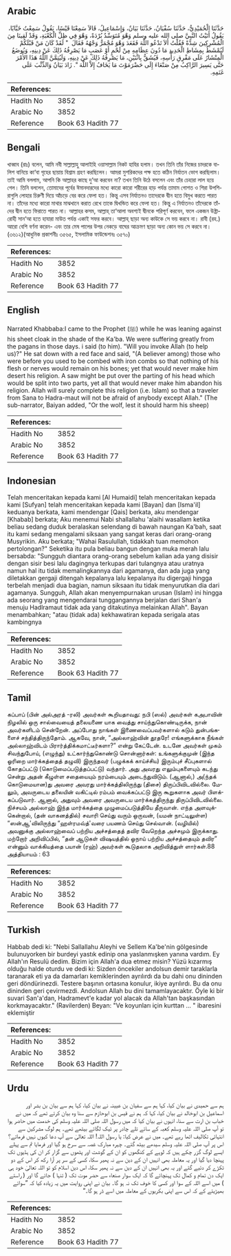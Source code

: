 ## Arabic


<div dir="rtl" lang="ar" style={{fontSize:'larger',backgroundColor:'#f8f9fa',padding:20}}>
حَدَّثَنَا الْحُمَيْدِيُّ، حَدَّثَنَا سُفْيَانُ، حَدَّثَنَا بَيَانٌ، وَإِسْمَاعِيلُ، قَالاَ سَمِعْنَا قَيْسًا، يَقُولُ سَمِعْتُ خَبَّابًا، يَقُولُ أَتَيْتُ النَّبِيَّ صلى الله عليه وسلم وَهْوَ مُتَوَسِّدٌ بُرْدَةً، وَهْوَ فِي ظِلِّ الْكَعْبَةِ، وَقَدْ لَقِينَا مِنَ الْمُشْرِكِينَ شِدَّةً فَقُلْتُ أَلاَ تَدْعُو اللَّهَ فَقَعَدَ وَهْوَ مُحْمَرٌّ وَجْهُهُ فَقَالَ ‏ "‏ لَقَدْ كَانَ مَنْ قَبْلَكُمْ لَيُمْشَطُ بِمِشَاطِ الْحَدِيدِ مَا دُونَ عِظَامِهِ مِنْ لَحْمٍ أَوْ عَصَبٍ مَا يَصْرِفُهُ ذَلِكَ عَنْ دِينِهِ، وَيُوضَعُ الْمِنْشَارُ عَلَى مَفْرِقِ رَأْسِهِ، فَيُشَقُّ بِاثْنَيْنِ، مَا يَصْرِفُهُ ذَلِكَ عَنْ دِينِهِ، وَلَيُتِمَّنَّ اللَّهُ هَذَا الأَمْرَ حَتَّى يَسِيرَ الرَّاكِبُ مِنْ صَنْعَاءَ إِلَى حَضْرَمَوْتَ مَا يَخَافُ إِلاَّ اللَّهَ ‏"‏‏.‏ زَادَ بَيَانٌ وَالذِّئْبَ عَلَى غَنَمِهِ‏.‏
</div>
<div style={{backgroundColor:'#f8f9fa',padding:20, marginBottom: 10}}><table> <thead> <tr> <th>References:</th> <th></th> </tr> </thead> <tbody><tr><td>Hadith No</td><td>3852</td></tr><tr><td>Arabic No</td><td>3852</td></tr><tr><td>Reference</td><td>Book 63 Hadith 77</td></tr></tbody></table></div>

## Bengali


<div dir="ltr" lang="bn" style={{fontSize:'larger',backgroundColor:'#f8f9fa',padding:20}}>
খাব্বাব (রাঃ) বলেন, আমি নবী সাল্লাল্লাহু আলাইহি ওয়াসাল্লাম নিকট হাযির হলাম। তখন তিনি তাঁর নিজের চাদরকে বালিশ বানিয়ে কা‘বা গৃহের ছায়ায় বিশ্রাম গ্রহণ করছিলেন। আমরা মুশরিকদের পক্ষ হতে কঠিন নির্যাতন ভোগ করছিলাম। তাই আমি বললাম, আপনি কি আল্লাহর কাছে দু‘আ করবেন না? তখন তিনি উঠে বসলেন এবং তাঁর চেহারা লাল হয়ে গেল। তিনি বললেন, তোমাদের পূর্বের ঈমানদারদের মধ্যে কারো কারো শরীরের হাড় পর্যন্ত তামাম গোশত ও শিরা উপশিরাগুলি লোহার চিরুণী দিয়ে আঁচড়ে বের করে ফেলা হত। কিন্তু এসব নির্যাতনও তাদেরকে দ্বীন হতে বিমুখ করতে পারত না। তাঁদের মধ্যে কারো মাথার মাঝখানে করাত রেখে তাকে দ্বিখন্ডিত করে ফেলা হত। কিন্তু এ নির্যাতনও তাঁদেরকে তাঁদের দ্বীন হতে ফিরাতে পারত না। আল্লাহর কসম, আল্লাহ্ তা‘আলা অবশ্যই দ্বীনকে পরিপূর্ণ করবেন, ফলে একজন উষ্ট্রারোহী সান‘আ হতে হাযারা মাউত পর্যন্ত একাই সফর করবে। আল্লাহ্ ছাড়া অন্য কাউকে সে ভয় করবে না। রাবী (রহ.) আরো বেশি বর্ণনা করেন- এবং তার মেষ পালের উপর নেকড়ে বাঘের আক্রমণ ছাড়া অন্য কোন ভয় সে করবে না। (৩৬১২)(আধুনিক প্রকাশনীঃ ৩৫৬৫, ইসলামিক ফাউন্ডেশনঃ ৩৫৭০)
</div>
<div style={{backgroundColor:'#f8f9fa',padding:20, marginBottom: 10}}><table> <thead> <tr> <th>References:</th> <th></th> </tr> </thead> <tbody><tr><td>Hadith No</td><td>3852</td></tr><tr><td>Arabic No</td><td>3852</td></tr><tr><td>Reference</td><td>Book 63 Hadith 77</td></tr></tbody></table></div>

## English


<div dir="ltr" lang="en" style={{fontSize:'larger',backgroundColor:'#f8f9fa',padding:20}}>
Narrated Khabbaba:I came to the Prophet (ﷺ) while he was leaning against his sheet cloak in the shade of the Ka'ba. We were suffering greatly from the pagans in those days. i said (to him). "Will you invoke Allah (to help us)?" He sat down with a red face and said, "(A believer among) those who were before you used to be combed with iron combs so that nothing of his flesh or nerves would remain on his bones; yet that would never make him desert his religion. A saw might be put over the parting of his head which would be split into two parts, yet all that would never make him abandon his religion. Allah will surely complete this religion (i.e. Islam) so that a traveler from Sana to Hadra-maut will not be afraid of anybody except Allah." (The sub-narrator, Baiyan added, "Or the wolf, lest it should harm his sheep)
</div>
<div style={{backgroundColor:'#f8f9fa',padding:20, marginBottom: 10}}><table> <thead> <tr> <th>References:</th> <th></th> </tr> </thead> <tbody><tr><td>Hadith No</td><td>3852</td></tr><tr><td>Arabic No</td><td>3852</td></tr><tr><td>Reference</td><td>Book 63 Hadith 77</td></tr></tbody></table></div>

## Indonesian


<div dir="ltr" lang="id" style={{fontSize:'larger',backgroundColor:'#f8f9fa',padding:20}}>
Telah menceritakan kepada kami [Al Humaidi] telah menceritakan kepada kami [Sufyan] telah menceritakan kepada kami [Bayan] dan [Isma'il] keduanya berkata, kami mendengar [Qais] berkata, aku mendengar [Khabab] berkata; Aku menemui Nabi shallallahu 'alaihi wasallam ketika beliau sedang duduk beralaskan selendang di bawah naungan Ka'bah, saat itu kami sedang mengalami siksaan yang sangat keras dari orang-orang Musyrikin. Aku berkata; "Wahai Rasulullah, tidakkah tuan memohon pertolongan?" Seketika itu pula beliau bangun dengan muka merah lalu bersabda: "Sungguh diantara orang-orang sebelum kalian ada yang disisir dengan sisir besi lalu dagingnya terkupas dari tulangnya atau uratnya namun hal itu tidak memalingkannya dari agamanya, dan ada juga yang diletakkan gergaji ditengah kepalanya lalu kepalanya itu digergaji hingga terbelah menjadi dua bagian, namun siksaan itu tidak menyurutkan dia dari agamanya. Sungguh, Allah akan menyempurnakan urusan (Islam) ini hingga ada seorang yang mengendarai tunggangannya berjalan dari Shan'a menuju Hadlramaut tidak ada yang ditakutinya melainkan Allah". Bayan menambahkan; "atau (tidak ada) kekhawatiran kepada serigala atas kambingnya
</div>
<div style={{backgroundColor:'#f8f9fa',padding:20, marginBottom: 10}}><table> <thead> <tr> <th>References:</th> <th></th> </tr> </thead> <tbody><tr><td>Hadith No</td><td>3852</td></tr><tr><td>Arabic No</td><td>3852</td></tr><tr><td>Reference</td><td>Book 63 Hadith 77</td></tr></tbody></table></div>

## Tamil


<div dir="ltr" lang="ta" style={{fontSize:'larger',backgroundColor:'#f8f9fa',padding:20}}>
கப்பாப் (பின் அல்அரத் -ரலி) அவர்கள் கூறியதாவது: நபி (ஸல்) அவர்கள் கஅபாவின் நிழலில் ஒரு சால்வையைத் தலையணை யாக வைத்து சாய்ந்துகொண்டிருக்க, நான் அவர்களிடம் சென்றேன். அப்போது நாங்கள் இணைவைப்பவர்களால் கடும் துன்பங்களைச் சந்தித்திருந்தோம். ஆகவே, நான், “அல்லாஹ்வின் தூதரே! எங்களுக்காக நீங்கள் அல்லாஹ்விடம் பிரார்த்திக்கமாட்டீர்களா?” என்று கேட்டேன். உடனே அவர்கள் முகம் சிவந்துபோய், (எழுந்து) உட்கார்ந்துகொண்டு சொன்னார்கள்: உங்களுக்குமுன் (இந்த ஓரிறை மார்க்கத்தைத் தழுவி) இருந்தவர் (பழுக்கக் காய்ச்சிய) இரும்புச் சீப்புகளால் கோதப்பட்டு (கொடுமைப்படுத்தப்பட்டு) வந்தார். அது அவரது எலும்புகளையும் கடந்து சென்று அதன் கீழுள்ள சதையையும் நரம்பையும் அடைந்துவிடும். (ஆனால்,) அ(ந்தக் கொடுமையான)து அவரை அவரது மார்க்கத்திலிருந்து (திசை) திருப்பிவிடவில்லை. மேலும், அவருடைய தலையின் வகிட்டில் ரம்பம் வைக்கப்பட்டு இரு கூறுகளாக அவர் பிளக்கப்படுவார். ஆனால், அதுவும் அவரை அவருடைய மார்க்கத்திருந்து திருப்பிவிடவில்லை. நிச்சயம் அல்லாஹ் இந்த மார்க்கத்தை முழுமைப்படுத்தியே தீருவான். எந்த அளவுக்கென்றால், (தன் வாகனத்தில்) சவாரி செய்து வரும் ஒருவன், (யமன் நாட்டிலுள்ள) “ஸன்ஆ'விலிருந்து “ஹள்ரமவ்த்'வரை பயணம் செய்து செல்வான். (வழியில்) அவனுக்கு அல்லாஹ்வைப் பற்றிய அச்சத்தைத் தவிர வேறெந்த அச்சமும் இருக்காது. மற்றோர் அறிவிப்பில், “தன் ஆடுகள் விஷயத்தில் ஓநாய் பற்றிய அச்சத்தையும் தவிர” என்னும் வாக்கியத்தை பயான் (ரஹ்) அவர்கள் கூடுதலாக அறிவித்துள் ளார்கள்.88 அத்தியாயம் : 63
</div>
<div style={{backgroundColor:'#f8f9fa',padding:20, marginBottom: 10}}><table> <thead> <tr> <th>References:</th> <th></th> </tr> </thead> <tbody><tr><td>Hadith No</td><td>3852</td></tr><tr><td>Arabic No</td><td>3852</td></tr><tr><td>Reference</td><td>Book 63 Hadith 77</td></tr></tbody></table></div>

## Turkish


<div dir="ltr" lang="tr" style={{fontSize:'larger',backgroundColor:'#f8f9fa',padding:20}}>
Habbab dedi ki: "Nebi Sallallahu Aleyhi ve Sellem Ka'be'nin gölgesinde bulunuyorken bir burdeyi yastık edinip ona yaslanmışken yanına vardım. Ey Allah'ın Resulü dedim. Bizim için Allah'a dua etmez misin? Yüzü kızarmış olduğu halde oturdu ve dedi ki: Sizden öncekiler andolsun demir taraklarla taranarak eti ya da damarları kemiklerinden ayrılırdı da bu dahi onu dininden geri döndürinezdi. Testere başının ortasına konulur, ikiye ayrılırdı. Bu da onu dininden geri çevirmezdi. Andolsun Allah bu dini tamamlayacaktır. Öyle ki bir suvari San'a'dan, Hadramevt'e kadar yol alacak da Allah'tan başkasından korkmayacaktır." (Ravilerden) Beyan: "Ve koyunları için kurttan ... " ibaresini eklemiştir
</div>
<div style={{backgroundColor:'#f8f9fa',padding:20, marginBottom: 10}}><table> <thead> <tr> <th>References:</th> <th></th> </tr> </thead> <tbody><tr><td>Hadith No</td><td>3852</td></tr><tr><td>Arabic No</td><td>3852</td></tr><tr><td>Reference</td><td>Book 63 Hadith 77</td></tr></tbody></table></div>

## Urdu


<div dir="rtl" lang="ur" style={{fontSize:'larger',backgroundColor:'#f8f9fa',padding:20}}>
ہم سے حمیدی نے بیان کیا، کہا ہم سے سفیان بن عیینہ نے بیان کیا، کہا ہم سے بیان بن بشر اور اسماعیل بن ابوخالد نے بیان کیا، کہا کہ ہم نے قیس بن ابوحازم سے سنا وہ بیان کرتے تھے کہ میں نے خباب بن ارت سے سنا، انہوں نے بیان کیا کہ میں رسول اللہ صلی اللہ علیہ وسلم کی خدمت میں حاضر ہوا تو آپ صلی اللہ علیہ وسلم کعبہ کے سائے تلے چادر پر ٹیک لگائے بیٹھے تھے۔ ہم لوگ مشرکین سے انتہائی تکالیف اٹھا رہے تھے۔ میں نے عرض کیا: یا رسول اللہ! اللہ تعالیٰ سے آپ دعا کیوں نہیں فرماتے؟ اس پر آپ صلی اللہ علیہ وسلم سیدھے بیٹھ گئے۔ چہرہ مبارک غصہ سے سرخ ہو گیا اور فرمایا تم سے پہلے ایسے لوگ گزر چکے ہیں کہ لوہے کے کنگھوں کو ان کے گوشت اور پٹھوں سے گزار کر ان کی ہڈیوں تک پہنچا دیا گیا اور یہ معاملہ بھی انہیں ان کے دین سے نہ پھیر سکا، کسی کے سر پر آرا رکھ کر اس کے دو ٹکڑے کر دئیے گئے اور یہ بھی انہیں ان کے دین سے نہ پھیر سکا، اس دین اسلام کو تو اللہ تعالیٰ خود ہی ایک دن تمام و کمال تک پہنچائے گا کہ ایک سوار صنعاء سے حضر موت تک ( تنہا ) جائے گا اور ( راستے ) میں اسے اللہ کے سوا اور کسی کا خوف تک نہ ہو گا۔ بیان نے اپنی روایت میں یہ زیادہ کیا کہ ”سوائے بھیڑیئے کے کہ اس سے اپنی بکریوں کے معاملہ میں اسے ڈر ہو گا۔“
</div>
<div style={{backgroundColor:'#f8f9fa',padding:20, marginBottom: 10}}><table> <thead> <tr> <th>References:</th> <th></th> </tr> </thead> <tbody><tr><td>Hadith No</td><td>3852</td></tr><tr><td>Arabic No</td><td>3852</td></tr><tr><td>Reference</td><td>Book 63 Hadith 77</td></tr></tbody></table></div>
